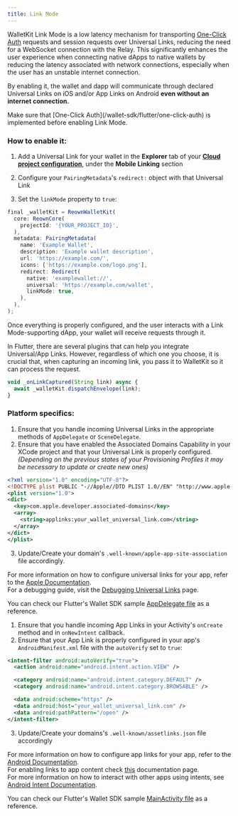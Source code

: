 ```yaml
---
title: Link Mode
---
```


WalletKit Link Mode is a low latency mechanism for transporting [One-Click Auth](/wallet-sdk/flutter/one-click-auth) requests and session requests over Universal Links, reducing the need for a WebSocket connection with the Relay. This significantly enhances the user experience when connecting native dApps to native wallets by reducing the latency associated with network connections, especially when the user has an unstable internet connection.

By enabling it, the wallet and dapp will communicate through declared Universal Links on iOS and/or App Links on Android **even without an internet connection.**

<Note>
Make sure that [One-Click Auth](/wallet-sdk/flutter/one-click-auth) is implemented before enabling Link Mode. 
</Note>

### How to enable it:

1. Add a Universal Link for your wallet in the **Explorer** tab of your [**Cloud project configuration**](https://dashboard.reown.com/sign-in), under the **Mobile Linking** section

2. Configure your `PairingMetadata`'s `redirect:` object with that Universal Link

3. Set the `linkMode` property to `true`:

```javascript {12,13}
final _walletKit = ReownWalletKit(
  core: ReownCore(
    projectId: '{YOUR_PROJECT_ID}',
  ),
  metadata: PairingMetadata(
    name: 'Example Wallet',
    description: 'Example wallet description',
    url: 'https://example.com/',
    icons: ['https://example.com/logo.png'],
    redirect: Redirect(
      native: 'examplewallet://',
      universal: 'https://example.com/wallet',
      linkMode: true,
    ),
  ),
);
```

Once everything is properly configured, and the user interacts with a Link Mode-supporting dApp, your wallet will receive requests through it.

In Flutter, there are several plugins that can help you integrate Universal/App Links. However, regardless of which one you choose, it is crucial that, when capturing an incoming link, you pass it to WalletKit so it can process the request.

```javascript
void _onLinkCaptured(String link) async {
  await _walletKit.dispatchEnvelope(link);
}
```

### Platform specifics:

<Tabs>
<Tab title="iOS">

1. Ensure that you handle incoming Universal Links in the appropriate methods of `AppDelegate` or `SceneDelegate`.
2. Ensure that you have enabled the Associated Domains Capability in your XCode project and that your Universal Link is properly configured. _(Depending on the previous states of your Provisioning Profiles it may be necessary to update or create new ones)_

```xml
<?xml version="1.0" encoding="UTF-8"?>
<!DOCTYPE plist PUBLIC "-//Apple//DTD PLIST 1.0//EN" "http://www.apple.com/DTDs/PropertyList-1.0.dtd">
<plist version="1.0">
<dict>
  <key>com.apple.developer.associated-domains</key>
  <array>
    <string>applinks:your_wallet_universal_link.com</string>
  </array>
</dict>
</plist>
```

3. Update/Create your domain's `.well-known/apple-app-site-association` file accordingly.

For more information on how to configure universal links for your app, refer to the [Apple Documentation](https://developer.apple.com/documentation/xcode/allowing-apps-and-websites-to-link-to-your-content?language=swift).<br />
For a debugging guide, visit the [Debugging Universal Links](https://developer.apple.com/documentation/technotes/tn3155-debugging-universal-links) page.<br />

You can check our Flutter's Wallet SDK sample [AppDelegate file](https://github.com/reown-com/reown_flutter/blob/master/packages/reown_walletkit/example/ios/Runner/AppDelegate.swift) as a reference.

</Tab>
<Tab title="Android">

1. Ensure that you handle incoming App Links in your Activity's `onCreate` method and in `onNewIntent` callback.
2. Ensure that your App Link is properly configured in your app's `AndroidManifest.xml` file with the `autoVerify` set to `true`:

```xml
<intent-filter android:autoVerify="true">
  <action android:name="android.intent.action.VIEW" />

  <category android:name="android.intent.category.DEFAULT" />
  <category android:name="android.intent.category.BROWSABLE" />

  <data android:scheme="https" />
  <data android:host="your_wallet_universal_link.com" />
  <data android:pathPattern="/open" />
</intent-filter>
```

3. Update/Create your domains's `.well-known/assetlinks.json` file accordingly

For more information on how to configure app links for your app, refer to the [Android Documentation](https://developer.android.com/training/app-links/verify-android-applinks).<br />
For enabling links to app content check [this](https://developer.android.com/training/app-links/deep-linking) documentation page.<br />
For more information on how to interact with other apps using intents, see [Android Intent Documentation](https://developer.android.com/training/basics/intents).

You can check our Flutter's Wallet SDK sample [MainActivity file](https://github.com/reown-com/reown_flutter/blob/master/packages/reown_walletkit/example/android/app/src/main/kotlin/com/example/wallet/MainActivity.kt) as a reference.

</Tab>
</Tabs>
